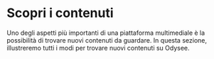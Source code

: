 # Scopri i contenuti

Uno degli aspetti più importanti di una piattaforma multimediale è la possibilità di trovare nuovi contenuti da guardare. In questa sezione, illustreremo tutti i modi per trovare nuovi contenuti su Odysee.

<CategoryCards/>
